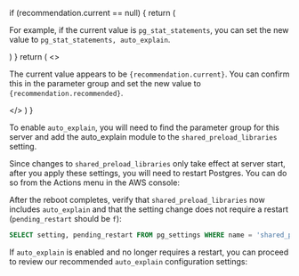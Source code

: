 

   if (recommendation.current == null) {
      return (
         <p>
            For example, if the current value is <code>pg_stat_statements</code>,
            you can set the new value to <code>pg_stat_statements, auto_explain</code>.
         </p>
      )
   }
   return (
      <>
         <p>
            The current value appears to be <code>{recommendation.current}</code>.
            You can confirm this in the parameter group and set the new value to
            <code>{recommendation.recommended}</code>.
         </p>
      </>
   )
}

To enable `auto_explain`, you will need to find the parameter group for this server and
add the auto_explain module to the `shared_preload_libraries` setting.

<SPLRecommendation recommendation={props.splRecommendation} />

Since changes to `shared_preload_libraries` only take effect at server start, after you apply
these settings, you will need to restart Postgres. You can do so from the Actions menu in the
AWS console:

<ImgRDSReboot />

After the reboot completes, verify that `shared_preload_libraries` now includes `auto_explain`
and that the setting change does not require a restart (`pending_restart` should be `f`):

```sql
SELECT setting, pending_restart FROM pg_settings WHERE name = 'shared_preload_libraries';
```

If `auto_explain` is enabled and no longer requires a restart, you can proceed to
review our recommended `auto_explain` configuration settings:
